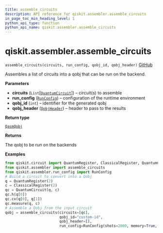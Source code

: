 ```yaml
---
title: assemble_circuits
description: API reference for qiskit.assembler.assemble_circuits
in_page_toc_min_heading_level: 1
python_api_type: function
python_api_name: qiskit.assembler.assemble_circuits
---
```


# qiskit.assembler.assemble\_circuits

<span id="qiskit.assembler.assemble_circuits" />

`assemble_circuits(circuits, run_config, qobj_id, qobj_header)` [GitHub](https://github.com/qiskit/qiskit/tree/stable/0.23/qiskit/assembler/assemble_circuits.py "view source code")

Assembles a list of circuits into a qobj that can be run on the backend.

**Parameters**

*   **circuits** (`List`\[[`QuantumCircuit`](qiskit.circuit.QuantumCircuit "qiskit.circuit.quantumcircuit.QuantumCircuit")]) – circuit(s) to assemble
*   **run\_config** ([`RunConfig`](qiskit.assembler.RunConfig "qiskit.assembler.run_config.RunConfig")) – configuration of the runtime environment
*   **qobj\_id** (`int`) – identifier for the generated qobj
*   **qobj\_header** ([`QobjHeader`](qiskit.qobj.QobjHeader "qiskit.qobj.common.QobjHeader")) – header to pass to the results

**Return type**

[`QasmQobj`](qiskit.qobj.QasmQobj "qiskit.qobj.qasm_qobj.QasmQobj")

**Returns**

The qobj to be run on the backends

**Examples**

```python
from qiskit.circuit import QuantumRegister, ClassicalRegister, QuantumCircuit
from qiskit.assembler import assemble_circuits
from qiskit.assembler.run_config import RunConfig
# Build a circuit to convert into a Qobj
q = QuantumRegister(2)
c = ClassicalRegister(2)
qc = QuantumCircuit(q, c)
qc.h(q[0])
qc.cx(q[0], q[1])
qc.measure(q, c)
# Assemble a Qobj from the input circuit
qobj = assemble_circuits(circuits=[qc],
                         qobj_id="custom-id",
                         qobj_header=[],
                         run_config=RunConfig(shots=2000, memory=True, init_qubits=True))
```

